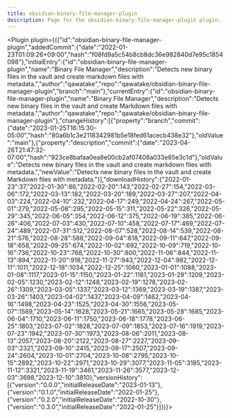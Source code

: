 ---
title: obsidian-binary-file-manager-plugin
description: Page for the obsidian-binary-file-manager-plugin plugin.
---


<Plugin plugin={({"id":"obsidian-binary-file-manager-plugin","addedCommit":{"date":"2022-01-23T01:09:26+09:00","hash":"f08fd9a5c54b8cb8dc36e982840d7e95c1854098"},"initialEntry":{"id":"obsidian-binary-file-manager-plugin","name":"Binary File Manager","description":"Detects new binary files in the vault and create markdown files with metadata.","author":"qawatake","repo":"qawatake/obsidian-binary-file-manager-plugin","branch":"main"},"currentEntry":{"id":"obsidian-binary-file-manager-plugin","name":"Binary File Manager","description":"Detects new binary files in the vault and create Markdown files with metadata.","author":"qawatake","repo":"qawatake/obsidian-binary-file-manager-plugin"},"changeHistory":[{"property":"branch","commit":{"date":"2023-01-25T16:15:30-05:00","hash":"80a6b1c3e2118342981b5e18fed61acecb438e32"},"oldValue":"main"},{"property":"description","commit":{"date":"2023-04-26T21:47:32-07:00","hash":"923ce8bafaa0ea8e00cb2af07408a033e85e3c1d"},"oldValue":"Detects new binary files in the vault and create markdown files with metadata.","newValue":"Detects new binary files in the vault and create Markdown files with metadata."}],"downloadHistory":{"2022-01-23":37,"2022-01-30":86,"2022-02-20":143,"2022-02-27":154,"2022-03-06":172,"2022-03-13":182,"2022-03-20":189,"2022-03-27":207,"2022-04-03":224,"2022-04-10":232,"2022-04-17":249,"2022-04-24":267,"2022-05-01":279,"2022-05-08":295,"2022-05-15":311,"2022-05-22":326,"2022-05-29":345,"2022-06-05":354,"2022-06-12":375,"2022-06-19":385,"2022-06-26":406,"2022-07-03":430,"2022-07-10":458,"2022-07-17":469,"2022-07-24":489,"2022-07-31":512,"2022-08-07":528,"2022-08-14":539,"2022-08-21":576,"2022-08-28":588,"2022-09-04":618,"2022-09-11":647,"2022-09-18":658,"2022-09-25":674,"2022-10-02":692,"2022-10-09":719,"2022-10-16":736,"2022-10-23":768,"2022-10-30":800,"2022-11-06":844,"2022-11-13":894,"2022-11-20":918,"2022-11-27":943,"2022-12-04":982,"2022-12-11":1011,"2022-12-18":1034,"2022-12-25":1060,"2023-01-01":1088,"2023-01-08":1117,"2023-01-15":1150,"2023-01-22":1181,"2023-01-29":1209,"2023-02-05":1230,"2023-02-12":1248,"2023-02-19":1278,"2023-02-26":1309,"2023-03-05":1337,"2023-03-12":1369,"2023-03-19":1387,"2023-03-26":1403,"2023-04-02":1437,"2023-04-09":1462,"2023-04-16":1498,"2023-04-23":1525,"2023-04-30":1556,"2023-05-07":1589,"2023-05-14":1628,"2023-05-21":1665,"2023-05-28":1685,"2023-06-04":1710,"2023-06-11":1750,"2023-06-18":1778,"2023-06-25":1803,"2023-07-02":1828,"2023-07-09":1853,"2023-07-16":1919,"2023-07-23":1942,"2023-07-30":1973,"2023-08-06":2011,"2023-08-13":2057,"2023-08-20":2122,"2023-08-27":2227,"2023-09-03":2321,"2023-09-10":2415,"2023-09-17":2507,"2023-09-24":2604,"2023-10-01":2704,"2023-10-08":2795,"2023-10-15":2892,"2023-10-22":2971,"2023-10-29":3077,"2023-11-05":3185,"2023-11-12":3321,"2023-11-19":3461,"2023-11-26":3577,"2023-12-03":3698,"2023-12-10":3810},"versionHistory":[{"version":"0.0.0","initialReleaseDate":"2023-01-13"},{"version":"0.1.0","initialReleaseDate":"2022-01-25"},{"version":"0.2.0","initialReleaseDate":"2022-10-30"},{"version":"0.3.0","initialReleaseDate":"2022-01-25"}]})}></Plugin>